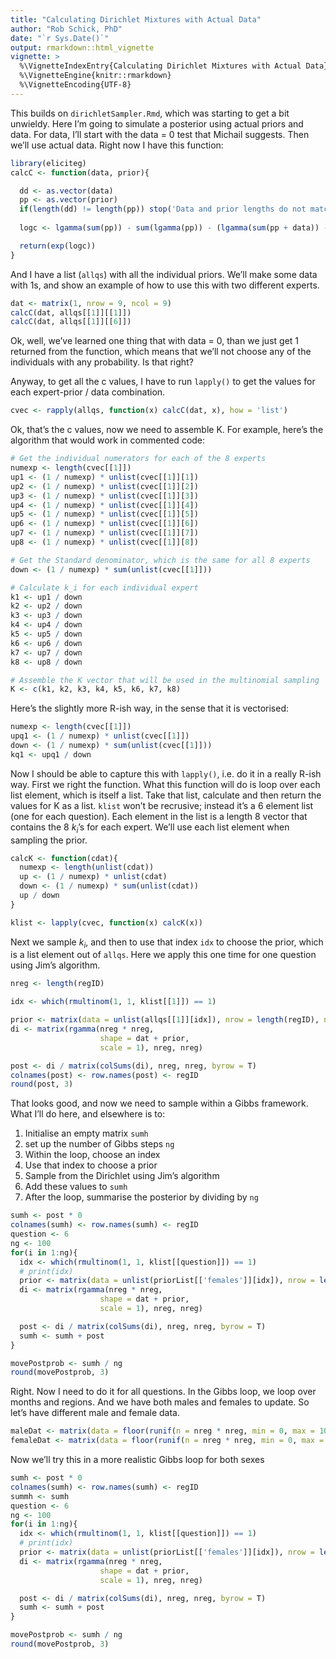 ```yaml
---
title: "Calculating Dirichlet Mixtures with Actual Data"
author: "Rob Schick, PhD"
date: "`r Sys.Date()`"
output: rmarkdown::html_vignette
vignette: >
  %\VignetteIndexEntry{Calculating Dirichlet Mixtures with Actual Data}
  %\VignetteEngine{knitr::rmarkdown}
  %\VignetteEncoding{UTF-8}
---
```


This builds on `dirichletSampler.Rmd`, which was starting to get a bit unwieldy. Here I'm going to simulate a posterior using actual priors and data. For data, I'll start with the data = 0 test that Michail suggests. Then we'll use actual data. Right now I have this function:

```r
library(eliciteg)
calcC <- function(data, prior){

  dd <- as.vector(data)
  pp <- as.vector(prior)
  if(length(dd) != length(pp)) stop('Data and prior lengths do not match')
   
  logc <- lgamma(sum(pp)) - sum(lgamma(pp)) - (lgamma(sum(pp + data)) - sum(lgamma(pp + data)))

  return(exp(logc))
}
```

And I have a list (`allqs`) with all the individual priors. We'll make some data with 1s, and show an example of how to use this with two different experts. 

```r
dat <- matrix(1, nrow = 9, ncol = 9)
calcC(dat, allqs[[1]][[1]])
calcC(dat, allqs[[1]][[6]])
```

Ok, well, we've learned one thing that with data = 0, than we just get 1 returned from the function, which means that we'll not choose any of the individuals with any probability. Is that right?

Anyway, to get all the c values, I have to run `lapply()` to get the values for each expert-prior / data combination.

```r
cvec <- rapply(allqs, function(x) calcC(dat, x), how = 'list')
```

Ok, that's the c values, now we need to assemble K. For example, here's the algorithm that would work in commented code:

```r
# Get the individual numerators for each of the 8 experts
numexp <- length(cvec[[1]])
up1 <- (1 / numexp) * unlist(cvec[[1]][1])
up2 <- (1 / numexp) * unlist(cvec[[1]][2])
up3 <- (1 / numexp) * unlist(cvec[[1]][3])
up4 <- (1 / numexp) * unlist(cvec[[1]][4])
up5 <- (1 / numexp) * unlist(cvec[[1]][5])
up6 <- (1 / numexp) * unlist(cvec[[1]][6])
up7 <- (1 / numexp) * unlist(cvec[[1]][7])
up8 <- (1 / numexp) * unlist(cvec[[1]][8])

# Get the Standard denominator, which is the same for all 8 experts
down <- (1 / numexp) * sum(unlist(cvec[[1]]))

# Calculate k_i for each individual expert
k1 <- up1 / down
k2 <- up2 / down
k3 <- up3 / down
k4 <- up4 / down
k5 <- up5 / down
k6 <- up6 / down
k7 <- up7 / down
k8 <- up8 / down

# Assemble the K vector that will be used in the multinomial sampling
K <- c(k1, k2, k3, k4, k5, k6, k7, k8)
```

Here's the slightly more R-ish way, in the sense that it is vectorised:

```r
numexp <- length(cvec[[1]])
upq1 <- (1 / numexp) * unlist(cvec[[1]])
down <- (1 / numexp) * sum(unlist(cvec[[1]]))
kq1 <- upq1 / down
```

Now I should be able to capture this with `lapply()`, i.e. do it in a really R-ish way. First we right the function. What this function will do is loop over each list element, which is itself a list. Take that list, calculate and then return the values for K as a list. `klist` won't be recrusive; instead it's a 6 element list (one for each question). Each element in the list is a length 8 vector that contains the 8 $k_i$'s for each expert. We'll use each list element when sampling the prior.

```r
calcK <- function(cdat){
  numexp <- length(unlist(cdat))
  up <- (1 / numexp) * unlist(cdat)
  down <- (1 / numexp) * sum(unlist(cdat))
  up / down
}

klist <- lapply(cvec, function(x) calcK(x))
```

Next we sample $k_i$, and then to use that index `idx` to choose the prior, which is a list element out of `allqs`. Here we apply this one time for one question using Jim's algorithm.

```r
nreg <- length(regID)

idx <- which(rmultinom(1, 1, klist[[1]]) == 1)

prior <- matrix(data = unlist(allqs[[1]][idx]), nrow = length(regID), ncol = length(regID))
di <- matrix(rgamma(nreg * nreg, 
                    shape = dat + prior, 
                    scale = 1), nreg, nreg) 

post <- di / matrix(colSums(di), nreg, nreg, byrow = T)
colnames(post) <- row.names(post) <- regID
round(post, 3)

```

That looks good, and now we need to sample within a Gibbs framework. What I'll do here, and elsewhere is to:

1. Initialise an empty matrix `sumh`
2. set up the number of Gibbs steps `ng`
3. Within the loop, choose an index
4. Use that index to choose a prior
5. Sample from the Dirichlet using Jim's algorithm
5. Add these values to `sumh`
6. After the loop, summarise the posterior by dividing by `ng`

```r
sumh <- post * 0
colnames(sumh) <- row.names(sumh) <- regID
question <- 6
ng <- 100
for(i in 1:ng){
  idx <- which(rmultinom(1, 1, klist[[question]]) == 1)
  # print(idx)
  prior <- matrix(data = unlist(priorList[['females']][idx]), nrow = length(regID), ncol = length(regID))
  di <- matrix(rgamma(nreg * nreg, 
                    shape = dat + prior, 
                    scale = 1), nreg, nreg) 

  post <- di / matrix(colSums(di), nreg, nreg, byrow = T)  
  sumh <- sumh + post
}

movePostprob <- sumh / ng
round(movePostprob, 3)
```

Right. Now I need to do it for all questions. In the Gibbs loop, we loop over months and regions. And we have both males and females to update. So let's have different male and female data.

```r
maleDat <- matrix(data = floor(runif(n = nreg * nreg, min = 0, max = 10)), nrow = 9, ncol = 9)
femaleDat <- matrix(data = floor(runif(n = nreg * nreg, min = 0, max = 10)), nrow = 9, ncol = 9)
```

Now we'll try this in a more realistic Gibbs loop for both sexes

```r
sumh <- post * 0
colnames(sumh) <- row.names(sumh) <- regID
summh <- sumh
question <- 6
ng <- 100
for(i in 1:ng){
  idx <- which(rmultinom(1, 1, klist[[question]]) == 1)
  # print(idx)
  prior <- matrix(data = unlist(priorList[['females']][idx]), nrow = length(regID), ncol = length(regID))
  di <- matrix(rgamma(nreg * nreg, 
                    shape = dat + prior, 
                    scale = 1), nreg, nreg) 

  post <- di / matrix(colSums(di), nreg, nreg, byrow = T)  
  sumh <- sumh + post
}

movePostprob <- sumh / ng
round(movePostprob, 3)
```
